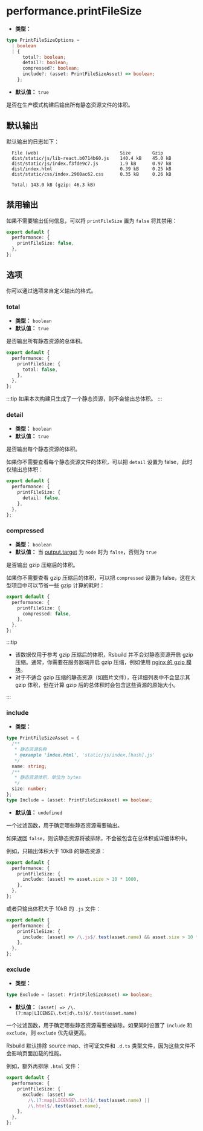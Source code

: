 # performance.printFileSize

- **类型：**

```ts
type PrintFileSizeOptions =
  | boolean
  | {
      total?: boolean;
      detail?: boolean;
      compressed?: boolean;
      include?: (asset: PrintFileSizeAsset) => boolean;
    };
```

- **默认值：** `true`

是否在生产模式构建后输出所有静态资源文件的体积。

## 默认输出

默认输出的日志如下：

```
  File (web)                              Size        Gzip
  dist/static/js/lib-react.b0714b60.js    140.4 kB    45.0 kB
  dist/static/js/index.f3fde9c7.js        1.9 kB      0.97 kB
  dist/index.html                         0.39 kB     0.25 kB
  dist/static/css/index.2960ac62.css      0.35 kB     0.26 kB

  Total: 143.0 kB (gzip: 46.3 kB)
```

## 禁用输出

如果不需要输出任何信息，可以将 `printFileSize` 置为 `false` 将其禁用：

```ts
export default {
  performance: {
    printFileSize: false,
  },
};
```

## 选项

你可以通过选项来自定义输出的格式。

### total

- **类型：** `boolean`
- **默认值：** `true`

是否输出所有静态资源的总体积。

```ts
export default {
  performance: {
    printFileSize: {
      total: false,
    },
  },
};
```

:::tip
如果本次构建只生成了一个静态资源，则不会输出总体积。
:::

### detail

- **类型：** `boolean`
- **默认值：** `true`

是否输出每个静态资源的体积。

如果你不需要查看每个静态资源文件的体积，可以把 `detail` 设置为 false，此时仅输出总体积：

```ts
export default {
  performance: {
    printFileSize: {
      detail: false,
    },
  },
};
```

### compressed

- **类型：** `boolean`
- **默认值：** 当 [output.target](/config/output/target) 为 `node` 时为 `false`，否则为 `true`

是否输出 gzip 压缩后的体积。

如果你不需要查看 gzip 压缩后的体积，可以把 `compressed` 设置为 false，这在大型项目中可以节省一些 gzip 计算的耗时：

```ts
export default {
  performance: {
    printFileSize: {
      compressed: false,
    },
  },
};
```

:::tip

- 该数据仅用于参考 gzip 压缩后的体积，Rsbuild 并不会对静态资源开启 gzip 压缩。通常，你需要在服务器端开启 gzip 压缩，例如使用 [nginx 的 gzip 模块](https://nginx.org/en/docs/http/ngx_http_gzip_module.html)。
- 对于不适合 gzip 压缩的静态资源（如图片文件），在详细列表中不会显示其 gzip 体积，但在计算 gzip 后的总体积时会包含这些资源的原始大小。

:::

### include

- **类型：**

```ts
type PrintFileSizeAsset = {
  /**
   * 静态资源名称
   * @example 'index.html', 'static/js/index.[hash].js'
   */
  name: string;
  /**
   * 静态资源体积，单位为 bytes
   */
  size: number;
};
type Include = (asset: PrintFileSizeAsset) => boolean;
```

- **默认值：** `undefined`

一个过滤函数，用于确定哪些静态资源需要输出。

如果返回 `false`，则该静态资源将被排除，不会被包含在总体积或详细体积中。

例如，只输出体积大于 10kB 的静态资源：

```ts
export default {
  performance: {
    printFileSize: {
      include: (asset) => asset.size > 10 * 1000,
    },
  },
};
```

或者只输出体积大于 10kB 的 `.js` 文件：

```ts
export default {
  performance: {
    printFileSize: {
      include: (asset) => /\.js$/.test(asset.name) && asset.size > 10 * 1000,
    },
  },
};
```

### exclude

- **类型：**

```ts
type Exclude = (asset: PrintFileSizeAsset) => boolean;
```

- **默认值：** `(asset) => /\.(?:map|LICENSE\.txt|d\.ts)$/.test(asset.name)`

一个过滤函数，用于确定哪些静态资源需要被排除。如果同时设置了 `include` 和 `exclude`，则 `exclude` 优先级更高。

Rsbuild 默认排除 source map、许可证文件和 `.d.ts` 类型文件，因为这些文件不会影响页面加载的性能。

例如，额外再排除 `.html` 文件：

```ts
export default {
  performance: {
    printFileSize: {
      exclude: (asset) =>
        /\.(?:map|LICENSE\.txt)$/.test(asset.name) ||
        /\.html$/.test(asset.name),
    },
  },
};
```
